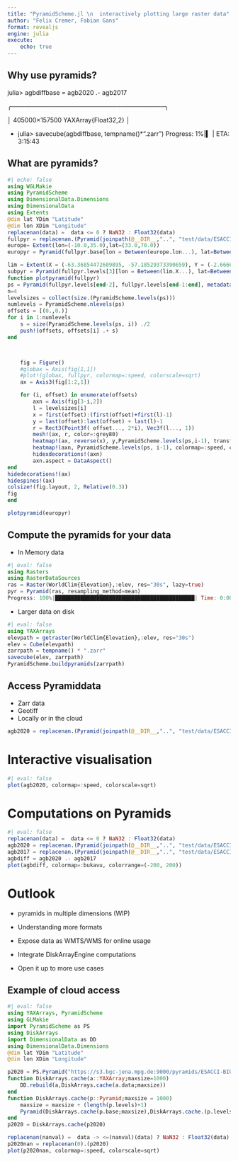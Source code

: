 ```yaml
---
title: "PyramidScheme.jl \n  interactively plotting large raster data"
author: "Felix Cremer, Fabian Gans"
format: revealjs
engine: julia
execute:
    echo: true
---
```


## Why use pyramids?

julia> agbdiffbase = agb2020 .- agb2017

╭───────────────────────────────────╮

│ 405000×157500 YAXArray{Float32,2} │

- julia> savecube(agbdiffbase, tempname()*".zarr")
Progress:   1%|▍                                                               |  ETA: 3:15:43

## What are pyramids?

```julia
#| echo: false
using WGLMakie
using PyramidScheme
using DimensionalData.Dimensions
using DimensionalData
using Extents
@dim lat YDim "Latitude"
@dim lon XDim "Longitude"
replacenan(data) =  data <= 0 ? NaN32 : Float32(data)
fullpyr = replacenan.(Pyramid(joinpath(@__DIR__,"..", "test/data/ESACCI-BIOMASS-L4-AGB-MERGED-100m-2020-fv4.0.zarr/")))
europe= Extent(lon=(-10.0,35.0),lat=(33.0,70.0))
europyr = Pyramid(fullpyr.base[lon = Between(europe.lon...), lat=Between(europe.lat...)], [l[lon = Between(europe.lon...), lat=Between(europe.lat...)] for l in fullpyr.levels], metadata(fullpyr))

lim = Extent(X = (-63.36854472609895, -57.18529373390659), Y = (-2.666626089016638, -1.9161481184310643))
subpyr = Pyramid(fullpyr.levels[3][lon = Between(lim.X...), lat=Between(lim.Y...)], [l[lon = Between(lim.X...), lat=Between(lim.Y...)] for l in fullpyr.levels[4:7]], metadata(fullpyr))
function plotpyramid(fullpyr) 
ps = Pyramid(fullpyr.levels[end-2], fullpyr.levels[end-1:end], metadata(fullpyr))
n=4
levelsizes = collect(size.(PyramidScheme.levels(ps)))
numlevels = PyramidScheme.nlevels(ps)
offsets = [(0.,0.)]
for i in 1:numlevels
    s = size(PyramidScheme.levels(ps, i)) ./2
    push!(offsets, offsets[i] .+ s)
end



    fig = Figure()
    #globax = Axis(fig[1,1])
    #plot!(globax, fullpyr, colormap=:speed, colorscale=sqrt)
    ax = Axis3(fig[1:2,1])

    for (i, offset) in enumerate(offsets)
        axn = Axis(fig[3-i,2])
        l = levelsizes[i]
        x = first(offset):(first(offset)+first(l)-1)
        y = last(offset):last(offset) + last(l)-1
        r = Rect3(Point3f( offset..., 2*i), Vec3f(l..., 1))
        mesh!(ax, r, color=:grey80)
        heatmap!(ax, reverse(x), y,PyramidScheme.levels(ps,i-1), transformation=(:xy, 2*i+1.2), colormap=:speed, colorscale=sqrt)
        heatmap!(axn, PyramidScheme.levels(ps, i-1), colormap=:speed, colorscale=sqrt)
        hidexdecorations!(axn)
        axn.aspect = DataAspect()
end
hidedecorations!(ax)
hidespines!(ax)
colsize!(fig.layout, 2, Relative(0.3))
fig
end

plotpyramid(europyr)
```



## Compute the pyramids for your data
- In Memory data

```julia
#| eval: false
using Rasters
using RasterDataSources
ras = Raster(WorldClim{Elevation},:elev, res="30s", lazy=true)
pyr = Pyramid(ras, resampling_method=mean)
Progress: 100%|████████████████████████████████████████████| Time: 0:00:47
```

- Larger data on disk

```julia
#| eval: false
using YAXArrays
elevpath = getraster(WorldClim{Elevation},:elev, res="30s")
elev = Cube(elevpath)
zarrpath = tempname() * ".zarr"
savecube(elev, zarrpath)
PyramidScheme.buildpyramids(zarrpath)
```

## Access Pyramiddata

- Zarr data
- Geotiff
- Locally or in the cloud
```julia
agb2020 = replacenan.(Pyramid(joinpath(@__DIR__,"..", "test/data/ESACCI-BIOMASS-L4-AGB-MERGED-100m-2020-fv4.0.zarr/")))
```

# Interactive visualisation

```julia
#| eval: false
plot(agb2020, colormap=:speed, colorscale=sqrt)
```

# Computations on Pyramids
```julia
#| eval: false
replacenan(data) =  data <= 0 ? NaN32 : Float32(data)
agb2020 = replacenan.(Pyramid(joinpath(@__DIR__,"..", "test/data/ESACCI-BIOMASS-L4-AGB-MERGED-100m-2020-fv4.0.zarr/")))
agb2017 = replacenan.(Pyramid(joinpath(@__DIR__,"..", "test/data/ESACCI-BIOMASS-L4-AGB-MERGED-100m-2017-fv4.0.zarr/")))
agbdiff = agb2020 .- agb2017
plot(agbdiff, colormap=:bukavu, colorrange=(-200, 200))
```


# Outlook 

- pyramids in multiple dimensions (WIP)

- Understanding more formats

- Expose data as WMTS/WMS for online usage

- Integrate DiskArrayEngine computations

- Open it up to more use cases

## Example of cloud access
```julia
#| eval: false
using YAXArrays, PyramidScheme
using GLMakie
import PyramidScheme as PS
using DiskArrays
import DimensionalData as DD
using DimensionalData.Dimensions
@dim lat YDim "Latitude"
@dim lon XDim "Longitude"

p2020 = PS.Pyramid("https://s3.bgc-jena.mpg.de:9000/pyramids/ESACCI-BIOMASS-L4-AGB-MERGED-100m-2020-fv4.0.zarr")
function DiskArrays.cache(a::YAXArray;maxsize=1000)
    DD.rebuild(a,DiskArrays.cache(a.data;maxsize))
end
function DiskArrays.cache(p::Pyramid;maxsize = 1000)
    maxsize = maxsize ÷ (length(p.levels)+1)
    Pyramid(DiskArrays.cache(p.base;maxsize),DiskArrays.cache.(p.levels;maxsize),p.metadata)
end
p2020 = DiskArrays.cache(p2020)

replacenan(nanval) =  data -> <=(nanval)(data) ? NaN32 : Float32(data)
p2020nan = replacenan(0).(p2020)
plot(p2020nan, colormap=:speed, colorscale=sqrt)
```